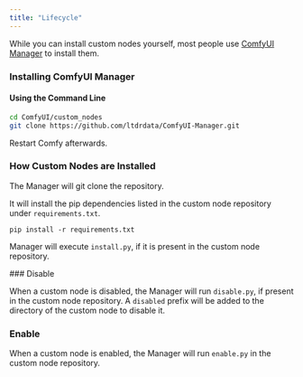 ```yaml
---
title: "Lifecycle"
---
```


While you can install custom nodes yourself, most people use [ComfyUI Manager](https://github.com/ltdrdata/ComfyUI-Manager) to install them.

### Installing ComfyUI Manager

#### Using the Command Line

```bash
cd ComfyUI/custom_nodes
git clone https://github.com/ltdrdata/ComfyUI-Manager.git
```

Restart Comfy afterwards.

### How Custom Nodes are Installed

<Steps>
<Step title="Git Clone">
The Manager will git clone the repository.
</Step>
<Step title="Install Python Dependencies">
 
It will install the pip dependencies listed in the custom node repository under `requirements.txt`.

```
pip install -r requirements.txt
```

</Step>
<Step title="Run Install Script">

Manager will execute `install.py`, if it is present in the custom node repository.

</Step>
</Steps>
### Disable

When a custom node is disabled, the Manager will run `disable.py`, if present in the custom node repository. A `disabled` prefix will be added to the directory of the custom node to disable it.

### Enable

When a custom node is enabled, the Manager will run `enable.py` in the custom node repository.
